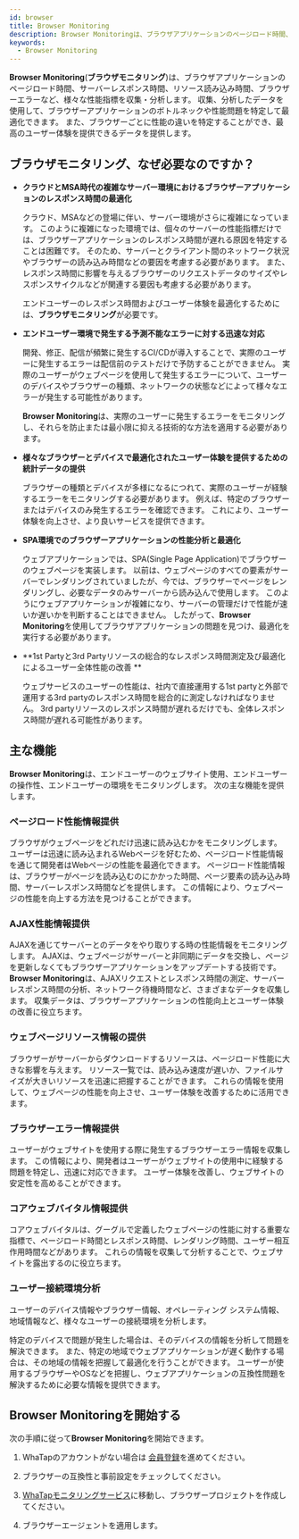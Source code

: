 ```yaml
---
id: browser
title: Browser Monitoring
description: Browser Monitoringは、ブラウザアプリケーションのページロード時間、サーバーレスポンス時間、リソース読み込み時間、ブラウザエラーなど、様々な性能指標を収集・分析します。
keywords:
  - Browser Monitoring
---
```


**Browser Monitoring**(**ブラウザモニタリング**)は、ブラウザアプリケーションのページロード時間、サーバーレスポンス時間、リソース読み込み時間、ブラウザーエラーなど、様々な性能指標を収集・分析します。 収集、分析したデータを使用して、ブラウザーアプリケーションのボトルネックや性能問題を特定して最適化できます。 また、ブラウザーごとに性能の違いを特定することができ、最高のユーザー体験を提供できるデータを提供します。

<Youtube ko="M9YDs1t3IJc" en="M9YDs1t3IJc" ja="M9YDs1t3IJc" />

## ブラウザモニタリング、なぜ必要なのですか？

- **クラウドとMSA時代の複雑なサーバー環境におけるブラウザーアプリケーションのレスポンス時間の最適化**

  クラウド、MSAなどの登場に伴い、サーバー環境がさらに複雑になっています。 このように複雑になった環境では、個々のサーバーの性能指標だけでは、ブラウザーアプリケーションのレスポンス時間が遅れる原因を特定することは困難です。 そのため、サーバーとクライアント間のネットワーク状況やブラウザーの読み込み時間などの要因を考慮する必要があります。 また、レスポンス時間に影響を与えるブラウザーのリクエストデータのサイズやレスポンスサイクルなどが関連する要因も考慮する必要があります。

  エンドユーザーのレスポンス時間およびユーザー体験を最適化するためには、**ブラウザモニタリング**が必要です。

- **エンドユーザー環境で発生する予測不能なエラーに対する迅速な対応**

  開発、修正、配信が頻繁に発生するCI/CDが導入することで、実際のユーザーに発生するエラーは配信前のテストだけで予防することができません。 実際のユーザーがウェブページを使用して発生するエラーについて、ユーザーのデバイスやブラウザーの種類、ネットワークの状態などによって様々なエラーが発生する可能性があります。 

  **Browser Monitoring**は、実際のユーザーに発生するエラーをモニタリングし、それらを防止または最小限に抑える技術的な方法を適用する必要があります。

- **様々なブラウザーとデバイスで最適化されたユーザー体験を提供するための統計データの提供**

  ブラウザーの種類とデバイスが多様になるにつれて、実際のユーザーが経験するエラーをモニタリングする必要があります。 例えば、特定のブラウザーまたはデバイスのみ発生するエラーを確認できます。 これにより、ユーザー体験を向上させ、より良いサービスを提供できます。

- **SPA環境でのブラウザーアプリケーションの性能分析と最適化**

  ウェブアプリケーションでは、SPA(Single Page Application)でブラウザーのウェブページを実装します。 以前は、ウェブページのすべての要素がサーバーでレンダリングされていましたが、今では、ブラウザーでページをレンダリングし、必要なデータのみサーバーから読み込んで使用します。 このようにウェブアプリケーションが複雑になり、サーバーの管理だけで性能が速いか遅いかを判断することはできません。 したがって、**Browser Monitoring**を使用してブラウザアプリケーションの問題を見つけ、最適化を実行する必要があります。

- **1st Partyと3rd Partyリソースの総合的なレスポンス時間測定及び最適化によるユーザー全体性能の改善 **

  ウェブサービスのユーザーの性能は、社内で直接運用する1st partyと外部で運用する3rd partyのレスポンス時間を総合的に測定しなければなりません。 3rd partyリソースのレスポンス時間が遅れるだけでも、全体レスポンス時間が遅れる可能性があります。

## 主な機能

**Browser Monitoring**は、エンドユーザーのウェブサイト使用、エンドユーザーの操作性、エンドユーザーの環境をモニタリングします。 次の主な機能を提供します。

### ページロード性能情報提供

<ImgLang img='browser-pageload-timeline.png' desc='Page load timeline' />

<ImgLang img='browser-pageload-details.png' desc='Page load details' />

ブラウザがウェブページをどれだけ迅速に読み込むかをモニタリングします。 ユーザーは迅速に読み込まれるWebページを好むため、ページロード性能情報を通じて開発者はWebページの性能を最適化できます。 ページロード性能情報は、ブラウザーがページを読み込むのにかかった時間、ページ要素の読み込み時間、サーバーレスポンス時間などを提供します。 この情報により、ウェブページの性能を向上する方法を見つけることができます。

### AJAX性能情報提供

<ImgLang img='browser-ajax-hitmap.png' desc='AJAX hitmap' />

AJAXを通じてサーバーとのデータをやり取りする時の性能情報をモニタリングします。 AJAXは、ウェブページがサーバーと非同期にデータを交換し、ページを更新しなくてもブラウザーアプリケーションをアップデートする技術です。 **Browser Monitoring**は、AJAXリクエストとレスポンス時間の測定、サーバーレスポンス時間の分析、ネットワーク待機時間など、さまざまなデータを収集します。 収集データは、ブラウザーアプリケーションの性能向上とユーザー体験の改善に役立ちます。

### ウェブページリソース情報の提供

<ImgLang img='browser-page-resource-list.png' desc='Web page resource list' />

ブラウザーがサーバーからダウンロードするリソースは、ページロード性能に大きな影響を与えます。 リソース一覧では、読み込み速度が遅いか、ファイルサイズが大きいリソースを迅速に把握することができます。 これらの情報を使用して、ウェブページの性能を向上させ、ユーザー体験を改善するために活用できます。

### ブラウザーエラー情報提供

<ImgLang img='browser-error-info.png' desc='Browser error information' />

ユーザーがウェブサイトを使用する際に発生するブラウザーエラー情報を収集します。 この情報により、開発者はユーザーがウェブサイトの使用中に経験する問題を特定し、迅速に対応できます。 ユーザー体験を改善し、ウェブサイトの安定性を高めることができます。

### コアウェブバイタル情報提供

<ImgLang img='rum-core-web-vitals.png' desc='Core web vitals' />

コアウェブバイタルは、グーグルで定義したウェブページの性能に対する重要な指標で、ページロード時間とレスポンス時間、レンダリング時間、ユーザー相互作用時間などがあります。 これらの情報を収集して分析することで、ウェブサイトを露出するのに役立ちます。

### ユーザー接続環境分析

<ImgLang img='browser-user-env.png' desc='User environments' />

ユーザーのデバイス情報やブラウザー情報、オペレーティング システム情報、地域情報など、様々なユーザーの接続環境を分析します。

特定のデバイスで問題が発生した場合は、そのデバイスの情報を分析して問題を解決できます。 また、特定の地域でウェブアプリケーションが遅く動作する場合は、その地域の情報を把握して最適化を行うことができます。 ユーザーが使用するブラウザーやOSなどを把握し、ウェブアプリケーションの互換性問題を解決するために必要な情報を提供できます。

## Browser Monitoringを開始する

次の手順に従って**Browser Monitoring**を開始できます。

1. WhaTapのアカウントがない場合は [会員登録](https://www.whatap.io/ja/signup/)を進めてください。

2. ブラウザーの互換性と事前設定をチェックしてください。

3. [WhaTapモニタリングサービス](https://service.whatap.io)に移動し、ブラウザープロジェクトを作成してください。

4. ブラウザーエージェントを適用します。
